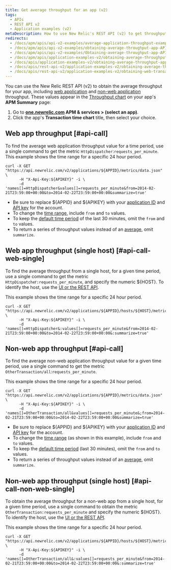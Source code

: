 ```yaml
---
title: Get average throughput for an app (v2)
tags:
  - APIs
  - REST API v2
  - Application examples (v2)
metaDescription: How to use New Relic's REST API (v2) to get throughput values (similar to the Throughput chart on your APM Summary page) for web or non-web apps.
redirects:
  - /docs/apm/apis/api-v2-examples/average-application-throughput-example-api-v2
  - /docs/apm/apis/api-v2-examples/obtaining-average-throughput-app-API-v2
  - /docs/apm/apis/api-v2-examples/Obtaining-average-throughput-app-API-v2
  - /docs/apm/apis/application-examples-v2/obtaining-average-throughput-app-API-v2
  - /docs/apis/application-examples-v2/obtaining-average-throughput-app-v2
  - /docs/apis/rest-api-v2/application-examples-v2/obtaining-average-throughput-app-v2
  - /docs/apis/rest-api-v2/application-examples-v2/obtaining-web-transaction-throughput-app-v2
---
```


You can use the New Relic REST API (v2) to obtain the average throughput for your app, including [web application](/docs/using-new-relic/welcome-new-relic/getting-started/glossary#transaction) and [non-web application](/docs/using-new-relic/welcome-new-relic/getting-started/glossary#non-web-transaction) throughput. These values appear in the [Throughput chart](/docs/apm/applications-menu/monitoring/apm-overview-page-view-transaction-apdex-usage-data#overview_charts) on your app's **APM Summary** page:

1. Go to **[one.newrelic.com](https://one.newrelic.com/all-capabilities) APM & services > (select an app)**.
2. Click the app's **Transaction time chart** title, then select your choice.

## Web app throughput [#api-call]

To find the average web application throughput value for a time period, use a single command to get the metric `HttpDispatcher`:`requests_per_minute`. This example shows the time range for a specific 24 hour period.

```
curl -X GET "https://api.newrelic.com/v2/applications/${APPID}/metrics/data.json" \
      -H "X-Api-Key:${APIKEY}" -i \
      -d 'names[]=HttpDispatcher&values[]=requests_per_minute&from=2014-02-21T23:59:00+00:00&to=2014-02-22T23:59:00+00:00&summarize=true'
```

* Be sure to replace $&#x7B;APPID} and $&#x7B;APIKEY} with your [application ID](/docs/apm/apis/requirements/identification-code) and [API key](/docs/apis/rest-api-v2/requirements/rest-api-key) for the account.
* To change the [time range](/docs/apm/apis/requirements/extracting-metric-data), include `from` and `to` values.
* To keep the [default time period](/docs/apm/apis/api-v2-examples/specifying-time-range-api-v2) of the last 30 minutes, omit the `from` and `to` values.
* To return a series of throughput values instead of an [average](/docs/apm/apis/requirements/calculating-average-metric-values-summarize), omit `summarize`.

## Web app throughput (single host) [#api-call-web-single]

To find the average throughput from a single host, for a given time period, use a single command to get the metric `HttpDispatche`r`:requests_per_minute`, and specify the numeric $&#x7B;HOST}. To identify the host, use the [UI or the REST API](/docs/apis/rest-api-v2/requirements/listing-host-instance-application-server-ids#locating_host_id).

This example shows the time range for a specific 24 hour period.

```
curl -X GET "https://api.newrelic.com/v2/applications/${APPID}/hosts/${HOST}/metrics/data.json" \
      -H "X-Api-Key:${APIKEY}" -i \
      -d 'names[]=HttpDispatcher&:values[]=requests_per_minute&from=2014-02-21T23:59:00+00:00&to=2014-02-22T23:59:00+00:00&:summarize=true'
```

## Non-web app throughput [#api-call]

To find the average non-web application throughput value for a given time period, use a single command to get the metric `OtherTransaction/all`:`requests_per_minute`.

This example shows the time range for a specific 24 hour period.

```
curl -X GET "https://api.newrelic.com/v2/applications/${APPID}/metrics/data.json" \
      -H "X-Api-Key:${APIKEY}" -i \
      -d 'names[]=OtherTransaction/all&values[]=requests_per_minute&;from=2014-02-21T23:59:00+00:00&to=2014-02-22T23:59:00+00:00&summarize=true'
```

* Be sure to replace $&#x7B;APPID} and $&#x7B;APIKEY} with your [application ID](/docs/apm/apis/requirements/identification-code) and [API key](/docs/apis/rest-api-v2/requirements/rest-api-key) for the account.
* To change the [time range](/docs/apm/apis/requirements/extracting-metric-data) (as shown in this example), include `from` and `to` values.
* To keep the [default time period](/docs/apm/apis/api-v2-examples/specifying-time-range-api-v2) (last 30 minutes), omit the `from` and `to` values.
* To return a series of throughput values instead of an [average](/docs/apm/apis/requirements/calculating-average-metric-values-summarize), omit `summarize`.

## Non-web app throughput (single host) [#api-call-non-web-single]

To obtain the average throughput for a non-web app from a single host, for a given time period, use a single command to obtain the metric `OtherTransaction:requests_per_minute` and specify the numeric $&#x7B;HOST}. To identify the host, use the [UI or the REST API](/docs/apis/rest-api-v2/requirements/listing-host-instance-application-server-ids#locating_host_id).

This example shows the time range for a specific 24 hour period.

```
curl -X GET "https://api.newrelic.com/v2/applications/${APPID}/hosts/${HOST}/metrics/data.json" \
      -H "X-Api-Key:${APIKEY}" -i \
      -d 'names[]=OtherTransaction/all&:values[]=requests_per_minute&from=2014-02-21T23:59:00+00:00&to=2014-02-22T23:59:00+00:00&:summarize=true'
```
